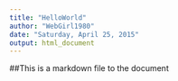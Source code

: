 ```yaml
---
title: "HelloWorld"
author: "WebGirl1980"
date: "Saturday, April 25, 2015"
output: html_document
---
```

##This is a markdown file to the document
